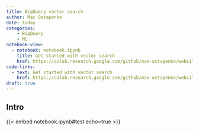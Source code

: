 ```yaml
---
title: BigQuery vector search
author: Max Ostapenko
date: today
categories:
    - BigQuery
    - ML
notebook-view:
  - notebook: notebook.ipynb
    title: Get started with vector search
    href: https://colab.research.google.com/github/max-ostapenko/website-source/blob/main/src/posts/bigquery_vector_search/notebook.ipynb
code-links:
  - text: Get started with vector search
    href: https://colab.research.google.com/github/max-ostapenko/website-source/blob/main/src/posts/bigquery_vector_search/notebook.ipynb
draft: true
---
```


## Intro

{{< embed notebook.ipynb#test echo=true >}}
